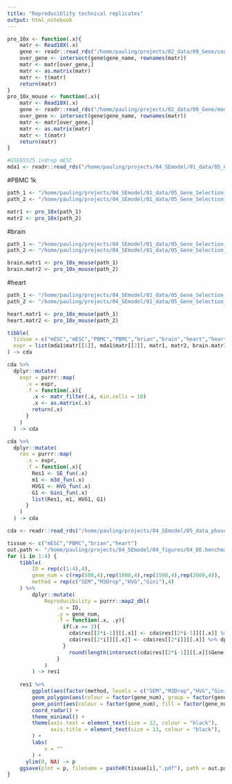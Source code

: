 ```yaml
---
title: "Reproduciblity technical replicates"
output: html_notebook
---
```


```r
pro_10x <- function(.x){
    matr <- Read10X(.x)
    gene <- readr::read_rds("/home/pauling/projects/02_data/09_Gene/coding_gene.rds.gz")
    over_gene <- intersect(gene$gene_name, rownames(matr))
    matr <- matr[over_gene,]
    matr <- as.matrix(matr)
    matr <- t(matr)
    return(matr)
}
pro_10x_mouse <- function(.x){
    matr <- Read10X(.x)
    gene <- readr::read_rds("/home/pauling/projects/02_data/09_Gene/mouse/protein_coding.rds.gz")
    over_gene <- intersect(gene$gene_name, rownames(matr))
    matr <- matr[over_gene,]
    matr <- as.matrix(matr)
    matr <- t(matr)
    return(matr)
}
```

```r
#GSE65525 indrop mESC
mda1 <- readr::read_rds("/home/pauling/projects/04_SEmodel/01_data/05_Gene_Selection_Benchmark/02_Reproducibility/mESC_replicates/mda.rds.gz")
```

#PBMC 1k
```r
path_1 <- "/home/pauling/projects/04_SEmodel/01_data/05_Gene_Selection_Benchmark/02_Reproducibility/02_pbmc/V3_matrix"
path_2 <- "/home/pauling/projects/04_SEmodel/01_data/05_Gene_Selection_Benchmark/02_Reproducibility/02_pbmc/V3_2_matrix/"

matr1 <- pro_10x(path_1)
matr2 <- pro_10x(path_2)
```

#brain
```r
path_1 <- "/home/pauling/projects/04_SEmodel/01_data/05_Gene_Selection_Benchmark/02_Reproducibility/03_brain/brain_1k/"
path_2 <- "/home/pauling/projects/04_SEmodel/01_data/05_Gene_Selection_Benchmark/02_Reproducibility/03_brain/brain_10k/"

brain.matr1 <- pro_10x_mouse(path_1)
brain.matr2 <- pro_10x_mouse(path_2)
```

#heart
```r
path_1 <- "/home/pauling/projects/04_SEmodel/01_data/05_Gene_Selection_Benchmark/02_Reproducibility/04_heart/heart_1k/"
path_2 <- "/home/pauling/projects/04_SEmodel/01_data/05_Gene_Selection_Benchmark/02_Reproducibility/04_heart/heart_10k/"

heart.matr1 <- pro_10x_mouse(path_1)
heart.matr2 <- pro_10x_mouse(path_2)
```

```r
tibble(
  tissue = c("mESC","mESC","PBMC","PBMC","brian","brain","heart","heart"),
  expr = list(mda1$matr[[1]], mda1$matr[[2]], matr1, matr2, brain.matr1, brain.matr2, heart.matr1, heart.matr2)
) -> cda

cda %>%
  dplyr::mutate(
    expr = purrr::map(
      .x = expr,
      .f = function(.x){
        .x <- matr_filter(.x, min.cells = 10)
        .x <- as.matrix(.x)
        return(.x)
      }
    )
  ) -> cda

cda %>%
  dplyr::mutate(
    res = purrr::map(
      .x = expr,
      .f = function(.x){
        Res1 <- SE_fun(.x)
        m1 <- m3d_fun(.x)
        HVG1 <- HVG_fun(.x)
        G1 <- Gini_fun(.x)
        list(Res1, m1, HVG1, G1)
      }
    )
  ) -> cda

cda <- readr::read_rds("/home/pauling/projects/04_SEmodel/05_data_phase2/01.gene.selection.benchmark/04.reproducibility/cda.rds.gz")
```

```r
tissue <- c("mESC","PBMC","brian","heart")
out.path <- "/home/pauling/projects/04_SEmodel/04_figures/04_DE.benchmark/01.DE.benchmark/03.Reproducibility"
for (i in 1:4) {
    tibble(
        ID = rep(c(1:4),4),
        gene_num = c(rep(500,4),rep(1000,4),rep(1500,4),rep(2000,4)),
        method = rep(c("SEM","M3Drop","HVG","Gini"),4)
    ) %>%
        dplyr::mutate(
            Reproducibility = purrr::map2_dbl(
                .x = ID,
                .y = gene_num,
                .f = function(.x, .y){
                  if(.x == 3){
                    cda$res[[2*i-1]][[.x]] <- cda$res[[2*i-1]][[.x]] %>% dplyr::arrange(q.value)
                    cda$res[[2*i]][[.x]] <- cda$res[[2*i]][[.x]] %>% dplyr::arrange(q.value)
                  }
                    round(length(intersect(cda$res[[2*i-1]][[.x]]$Gene[1:.y],cda$res[[2*i]][[.x]]$Gene[1:.y]))/.y,2)*100
                }
            )
        ) -> res1
    
    res1 %>%
        ggplot(aes(factor(method, levels = c("SEM","M3Drop","HVG","Gini")), Reproducibility)) +
        geom_polygon(aes(colour = factor(gene_num), group = factor(gene_num)), fill = NA, lwd = 0.8) +
        geom_point(aes(colour = factor(gene_num), fill = factor(gene_num)), shape = 21, alpha = 0.5, size = 3) +
        coord_radar() +
        theme_minimal() +
        theme(axis.text = element_text(size = 12, colour = "black"),
              axis.title = element_text(size = 13, colour = "black"),
        ) +
        labs(
            x = ""
        ) +
      ylim(0, NA) -> p
    ggsave(plot = p, filename = paste0(tissue[i],".pdf"), path = out.path, width = 6, height = 4)
}
```

